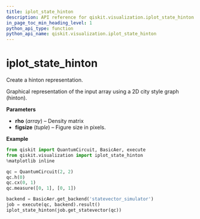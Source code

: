 ```yaml
---
title: iplot_state_hinton
description: API reference for qiskit.visualization.iplot_state_hinton
in_page_toc_min_heading_level: 1
python_api_type: function
python_api_name: qiskit.visualization.iplot_state_hinton
---
```


# iplot\_state\_hinton

<Function id="qiskit.visualization.iplot_state_hinton" isDedicatedPage={true} github="https://github.com/qiskit/qiskit/tree/stable/0.14/qiskit/visualization/interactive/iplot_hinton.py" signature="iplot_state_hinton(rho, figsize=None)">
  Create a hinton representation.

  Graphical representation of the input array using a 2D city style graph (hinton).

  **Parameters**

  *   **rho** (*array*) – Density matrix
  *   **figsize** (*tuple*) – Figure size in pixels.

  **Example**

  ```python
  from qiskit import QuantumCircuit, BasicAer, execute
  from qiskit.visualization import iplot_state_hinton
  %matplotlib inline

  qc = QuantumCircuit(2, 2)
  qc.h(0)
  qc.cx(0, 1)
  qc.measure([0, 1], [0, 1])

  backend = BasicAer.get_backend('statevector_simulator')
  job = execute(qc, backend).result()
  iplot_state_hinton(job.get_statevector(qc))
  ```
</Function>

